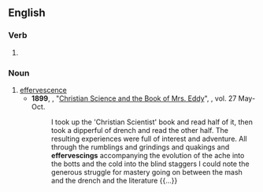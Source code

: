 ==English==

===Verb===
{{head|en|verb form}}

# {{present participle of|en|effervesce|nocat=1}}

===Noun===
{{en-noun}}

# [[effervescence]]
#* '''1899''', {{w|Mark Twain}}, "[https://babel.hathitrust.org/cgi/pt?id=mdp.39015012369313;view=1up;seq=587 Christian Science and the Book of Mrs. Eddy]", ''{{w|The Cosmopolitan}}'', vol. 27 May-Oct.
#*: I took up the 'Christian Scientist' book and read half of it, then took a dipperful of drench and read the other half. The resulting experiences were full of interest and adventure. All through the rumblings and grindings and quakings and '''effervescings''' accompanying the evolution of the ache into the botts and the cold into the blind staggers I could note the generous struggle for mastery going on between the mash and the drench and the literature {{...}}